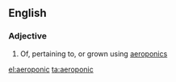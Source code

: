 ==English==

===Adjective===
{{en-adj|-}}

# Of, pertaining to, or grown using [[aeroponics]]

[[el:aeroponic]]
[[ta:aeroponic]]